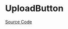 
<Meta of={UploadButtonStories} />

# UploadButton

<Description of={UploadButton} />

[Source Code](https://github.com/Mezzanine-UI/mezzanine/blob/main/packages/react/src/Upload/UploadButton.tsx)

<ArgTypes of={UploadButton} />
